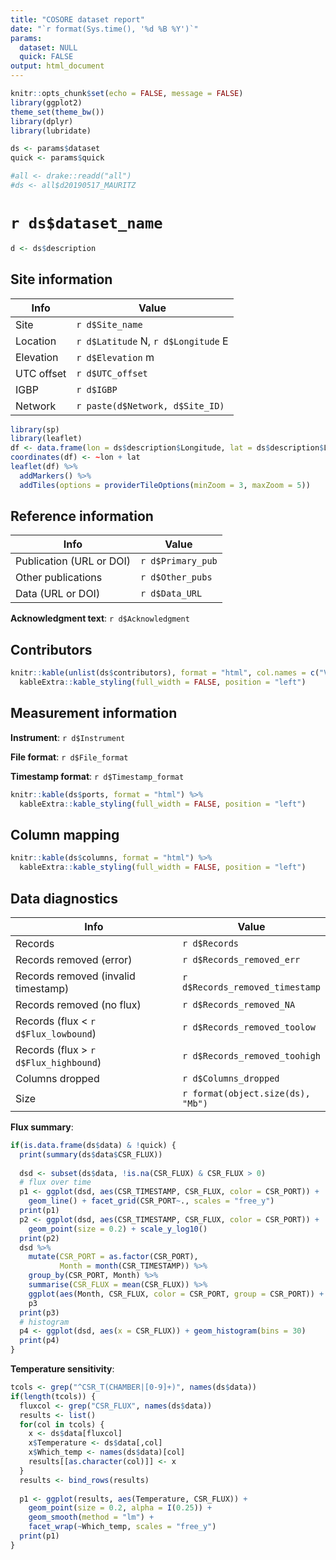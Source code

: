 ```yaml
---
title: "COSORE dataset report"
date: "`r format(Sys.time(), '%d %B %Y')`"
params:
  dataset: NULL
  quick: FALSE
output: html_document
---
```


```r
knitr::opts_chunk$set(echo = FALSE, message = FALSE)
library(ggplot2)
theme_set(theme_bw())
library(dplyr)
library(lubridate)

ds <- params$dataset
quick <- params$quick

#all <- drake::readd("all")
#ds <- all$d20190517_MAURITZ
```

# `r ds$dataset_name`


```r
d <- ds$description
```

## Site information

Info          |  Value
------------- | ----
Site          | `r d$Site_name`
Location      | `r d$Latitude` N, `r d$Longitude` E
Elevation     | `r d$Elevation` m
UTC offset    | `r d$UTC_offset`
IGBP          | `r d$IGBP`
Network       | `r paste(d$Network, d$Site_ID)`

```r
library(sp)
library(leaflet)
df <- data.frame(lon = ds$description$Longitude, lat = ds$description$Latitude)
coordinates(df) <- ~lon + lat
leaflet(df) %>% 
  addMarkers() %>% 
  addTiles(options = providerTileOptions(minZoom = 3, maxZoom = 5))
```

## Reference information

Info            |  Value
--------------- | ----
Publication (URL or DOI)  | `r d$Primary_pub`
Other publications        | `r d$Other_pubs`
Data (URL or DOI)         | `r d$Data_URL`

**Acknowledgment text**: `r d$Acknowledgment`

## Contributors

```r
knitr::kable(unlist(ds$contributors), format = "html", col.names = c("Value")) %>% 
  kableExtra::kable_styling(full_width = FALSE, position = "left")
```

## Measurement information

**Instrument**: `r d$Instrument`

**File format**: `r d$File_format`

**Timestamp format**: `r d$Timestamp_format`

```r
knitr::kable(ds$ports, format = "html") %>% 
  kableExtra::kable_styling(full_width = FALSE, position = "left")
```

## Column mapping

```r
knitr::kable(ds$columns, format = "html") %>% 
  kableExtra::kable_styling(full_width = FALSE, position = "left")
```


## Data diagnostics

Info                |  Value
------------------- | ----
Records             | `r d$Records`
Records removed (error)     | `r d$Records_removed_err`
Records removed (invalid timestamp)     | `r d$Records_removed_timestamp`
Records removed (no flux)   | `r d$Records_removed_NA`
Records (flux < `r d$Flux_lowbound`)  | `r d$Records_removed_toolow`
Records (flux > `r d$Flux_highbound`) | `r d$Records_removed_toohigh`
Columns dropped     | `r d$Columns_dropped`
Size                | `r format(object.size(ds), "Mb")`

**Flux summary**:

```r
if(is.data.frame(ds$data) & !quick) {
  print(summary(ds$data$CSR_FLUX))
  
  dsd <- subset(ds$data, !is.na(CSR_FLUX) & CSR_FLUX > 0)
  # flux over time
  p1 <- ggplot(dsd, aes(CSR_TIMESTAMP, CSR_FLUX, color = CSR_PORT)) + 
    geom_line() + facet_grid(CSR_PORT~., scales = "free_y")
  print(p1)
  p2 <- ggplot(dsd, aes(CSR_TIMESTAMP, CSR_FLUX, color = CSR_PORT)) +
    geom_point(size = 0.2) + scale_y_log10()
  print(p2)
  dsd %>% 
    mutate(CSR_PORT = as.factor(CSR_PORT),
           Month = month(CSR_TIMESTAMP)) %>% 
    group_by(CSR_PORT, Month) %>% 
    summarise(CSR_FLUX = mean(CSR_FLUX)) %>% 
    ggplot(aes(Month, CSR_FLUX, color = CSR_PORT, group = CSR_PORT)) + geom_line() ->
    p3
  print(p3)
  # histogram
  p4 <- ggplot(dsd, aes(x = CSR_FLUX)) + geom_histogram(bins = 30)
  print(p4)
}
```

**Temperature sensitivity**:

```r
tcols <- grep("^CSR_T(CHAMBER|[0-9]+)", names(ds$data))
if(length(tcols)) {
  fluxcol <- grep("CSR_FLUX", names(ds$data))
  results <- list()
  for(col in tcols) {
    x <- ds$data[fluxcol]
    x$Temperature <- ds$data[,col]
    x$Which_temp <- names(ds$data)[col]
    results[[as.character(col)]] <- x
  }
  results <- bind_rows(results)
  
  p1 <- ggplot(results, aes(Temperature, CSR_FLUX)) + 
    geom_point(size = 0.2, alpha = I(0.25)) + 
    geom_smooth(method = "lm") +
    facet_wrap(~Which_temp, scales = "free_y")
  print(p1)
}

```

